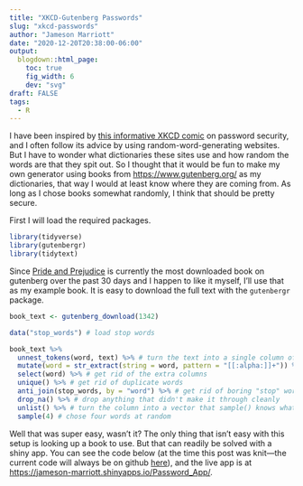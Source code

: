 ```yaml
---
title: "XKCD-Gutenberg Passwords"
slug: "xkcd-passwords"
author: "Jameson Marriott"
date: "2020-12-20T20:38:00-06:00"
output:
  blogdown::html_page:
    toc: true
    fig_width: 6
    dev: "svg"
draft: FALSE
tags:
  - R
---
```


I have been inspired by [this informative XKCD comic](https://xkcd.com/936/) on password security, and I often follow its advice by using random-word-generating websites. But I have to wonder what dictionaries these sites use and how random the words are that they spit out. So I thought that it would be fun to make my own generator using books from [https://www.gutenberg.org/](https://www.gutenberg.org/) as my dictionaries, that way I would at least know where they are coming from. As long as I chose books somewhat randomly, I think that should be pretty secure. 

First I will load the required packages. 

```r
library(tidyverse)
library(gutenbergr)
library(tidytext)
```

Since [Pride and Prejudice](https://www.gutenberg.org/ebooks/1342) is currently the most downloaded book on gutenberg over the past 30 days and I happen to like it myself, I'll use that as my example book. It is easy to download the full text with the `gutenbergr` package. 

```r
book_text <- gutenberg_download(1342)

data("stop_words") # load stop words

book_text %>%
  unnest_tokens(word, text) %>% # turn the text into a single column of words
  mutate(word = str_extract(string = word, pattern = "[[:alpha:]]+")) %>% # remove any non-alphanumeric characters 
  select(word) %>% # get rid of the extra columns
  unique() %>% # get rid of duplicate words
  anti_join(stop_words, by = "word") %>% # get rid of boring "stop" words
  drop_na() %>% # drop anything that didn't make it through cleanly
  unlist() %>% # turn the column into a vector that sample() knows what to do with
  sample(4) # chose four words at random
```

Well that was super easy, wasn't it? The only thing that isn't easy with this setup is looking up a book to use. But that can readily be solved with a shiny app. You can see the code below (at the time this post was knit---the current code will always be on github [here](https://github.com/jameson-marriott/jmarriott.com/blob/master/shiny/password_app.R)), and the live app is at [https://jameson-marriott.shinyapps.io/Password_App/](https://jameson-marriott.shinyapps.io/Password_App/).

```r

```


















